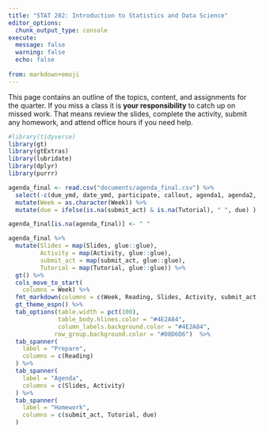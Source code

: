 ---
title: "STAT 202: Introduction to Statistics and Data Science"
editor_options: 
  chunk_output_type: console
execute:
  message: false
  warning: false
  echo: false
  
from: markdown+emoji
---

This page contains an outline of the topics, content, and assignments for the quarter. If you miss a class it is **your responsibility** to catch up on missed work. That means review the slides, complete the activity, submit any homework, and attend office hours if you need help.

```{r, echo = FALSE, warning = FALSE, message = FALSE}
#library(tidyverse)
library(gt)
library(gtExtras)
library(lubridate)
library(dplyr)
library(purrr)

agenda_final <- read.csv("documents/agenda_final.csv") %>% 
  select(-c(due_ymd, date_ymd, participate, callout, agenda1, agenda2, agenda3, agenda4, agenda5, reading_hw, Lectures, Solutions, Solution_video)) %>% 
  mutate(Week = as.character(Week)) %>% 
  mutate(due = ifelse(is.na(submit_act) & is.na(Tutorial), " ", due) )

agenda_final[is.na(agenda_final)] <- " " 

agenda_final %>% 
  mutate(Slides = map(Slides, glue::glue), 
         Activity = map(Activity, glue::glue),
         submit_act = map(submit_act, glue::glue),
         Tutorial = map(Tutorial, glue::glue)) %>% 
  gt() %>% 
  cols_move_to_start(
    columns = Week) %>% 
  fmt_markdown(columns = c(Week, Reading, Slides, Activity, submit_act, Tutorial) ) %>% 
  gt_theme_espn() %>% 
  tab_options(table.width = pct(100),
              table_body.hlines.color = "#4E2A84",
              column_labels.background.color = "#4E2A84",
             row_group.background.color = "#D8D6D6")  %>% 
  tab_spanner(
    label = "Prepare",
    columns = c(Reading)
  ) %>% 
  tab_spanner(
    label = "Agenda",
    columns = c(Slides, Activity)
  ) %>% 
  tab_spanner(
    label = "Homework",
    columns = c(submit_act, Tutorial, due)
  ) 
```
